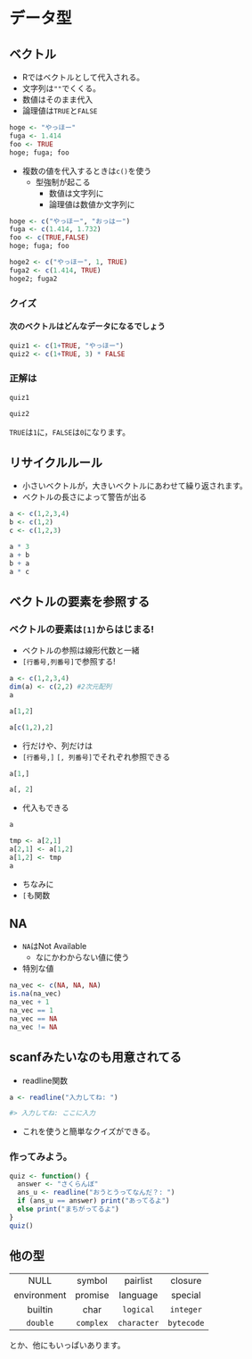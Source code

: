
# データ型

## ベクトル

* Rではベクトルとして代入される。
* 文字列は`""`でくくる。
* 数値はそのまま代入
* 論理値は`TRUE`と`FALSE`

```r
hoge <- "やっほー"
fuga <- 1.414
foo <- TRUE
hoge; fuga; foo
```

* 複数の値を代入するときは`c()`を使う
    * 型強制が起こる
        * 数値は文字列に
        * 論理値は数値か文字列に

```r
hoge <- c("やっほー", "おっはー")
fuga <- c(1.414, 1.732)
foo <- c(TRUE,FALSE)
hoge; fuga; foo
```

```r
hoge2 <- c("やっほー", 1, TRUE)
fuga2 <- c(1.414, TRUE)
hoge2; fuga2
```

### クイズ

<h4>次のベクトルはどんなデータになるでしょう</h4>

```r
quiz1 <- c(1+TRUE, "やっほー")
quiz2 <- c(1+TRUE, 3) * FALSE
```

### 正解は

```r
quiz1

quiz2
```

`TRUE`は`1`に，`FALSE`は`0`になります。

## リサイクルルール

* 小さいベクトルが，大きいベクトルにあわせて繰り返されます。
* ベクトルの長さによって警告が出る


```r
a <- c(1,2,3,4)
b <- c(1,2)
c <- c(1,2,3)
```

```r
a * 3
a + b
b + a
a * c
```



## ベクトルの要素を参照する

<h3>ベクトルの要素は`[1]`からはじまる!</h3>

* ベクトルの参照は線形代数と一緒
* `[行番号,列番号]`で参照する!

```r
a <- c(1,2,3,4)
dim(a) <- c(2,2) #2次元配列
a

a[1,2]

a[c(1,2),2]
```

* 行だけや、列だけは
* `[行番号,]` `[, 列番号]`でそれぞれ参照できる

```r
a[1,]

a[, 2]
```

* 代入もできる

```r
a

tmp <- a[2,1]
a[2,1] <- a[1,2]
a[1,2] <- tmp
a
```

* ちなみに
* `[`も関数

## NA

* `NA`はNot Available
  * なにかわからない値に使う
* 特別な値


```r
na_vec <- c(NA, NA, NA)
is.na(na_vec)
na_vec + 1
na_vec == 1
na_vec == NA
na_vec != NA
```

## scanfみたいなのも用意されてる

* readline関数

```r
a <- readline("入力してね: ")

#> 入力してね: ここに入力
```

* これを使うと簡単なクイズができる。


<h3> 作ってみよう。</h3>

```r
quiz <- function() {
  answer <- "さくらんぼ"
  ans_u <- readline("おうとうってなんだ？: ")
  if (ans_u == answer) print("あってるよ") 
  else print("まちがってるよ")
}
quiz()
```

## 他の型

|          |          |          |          |
|:--------:|:--------:|:--------:|:--------:|
|NULL      |symbol    |pairlist  |closure   |
|environment|promise  |language  |special   |
|builtin   |char      |`logical`   |`integer`   |
|`double`    |`complex`   |`character` |`bytecode`       |

とか、他にもいっぱいあります。
